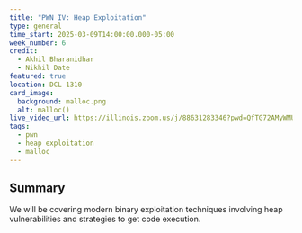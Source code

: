 ```yaml
---
title: "PWN IV: Heap Exploitation"
type: general
time_start: 2025-03-09T14:00:00.000-05:00
week_number: 6
credit:
  - Akhil Bharanidhar
  - Nikhil Date
featured: true
location: DCL 1310
card_image:
  background: malloc.png
  alt: malloc()
live_video_url: https://illinois.zoom.us/j/88631283346?pwd=QfTG72AMyWMU0wH74Blu8hIgaflB2U.1
tags:
  - pwn
  - heap exploitation
  - malloc
---
```

## Summary

We will be covering modern binary exploitation techniques involving heap vulnerabilities and strategies to get code execution.